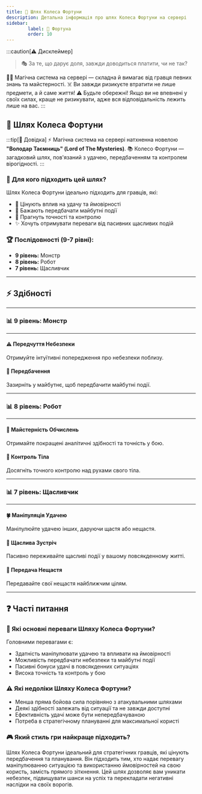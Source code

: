 ```yaml
---
title: 🎲 Шлях Колеса Фортуни
description: Детальна інформація про шлях Колеса Фортуни на сервері
sidebar:
        label: 🎲 Фортуна
        order: 10
---
```



:::caution[⚠️ Дисклеймер]
> 🎭 За те, що дарує доля, завжди доводиться платити, чи не так?

🧙‍♂️ Магічна система на сервері — складна й вимагає від гравця певних знань та майстерності.
☠️ Ви завжди ризикуєте втратити не лише предмети, а й саме життя!
⚠️ Будьте обережні! Якщо ви не впевнені у своїх силах, краще не ризикувати, адже вся відповідальність лежить лише на вас.
:::

## 🎲 Шлях Колеса Фортуни

:::tip[📖 Довідка]
⚡ Магічна система на сервері натхненна новелою **"Володар Таємниць" (Lord of The Mysteries)**.
📚 Колесо Фортуни — загадковий шлях, пов'язаний з удачею, передбаченням та контролем вірогідності.
:::

### 📜 Для кого підходить цей шлях?

Шлях Колеса Фортуни ідеально підходить для гравців, які:
- 🎲 Цінують вплив на удачу та ймовірності
- 🔮 Бажають передбачати майбутні події
- 🤖 Прагнуть точності та контролю
- ✨ Хочуть отримувати переваги від пасивних щасливих подій

### 🏆 Послідовності (9-7 рівні):

- **9 рівень:** Монстр
- **8 рівень:** Робот
- **7 рівень:** Щасливчик

---

## ⚡ Здібності

---

### 📊 9 рівень: Монстр

---

#### ⚠️ Передчуття Небезпеки
Отримуйте інтуїтивні попередження про небезпеки поблизу.

#### 🔮 Передбачення
Зазирніть у майбутнє, щоб передбачити майбутні події.

---

### 📊 8 рівень: Робот

---

#### 🧮 Майстерність Обчислень
Отримайте покращені аналітичні здібності та точність у бою.

#### 🤸 Контроль Тіла
Досягніть точного контролю над рухами свого тіла.

---

### 📊 7 рівень: Щасливчик

---

#### 🍀 Маніпуляція Удачею
Маніпулюйте удачею інших, даруючи щастя або нещастя.

#### 🌟 Щаслива Зустріч
Пасивно переживайте щасливі події у вашому повсякденному житті.

#### 🔄 Передача Нещастя
Передавайте свої нещастя найближчим цілям.

---

## ❓ Часті питання

### 💪 Які основні переваги Шляху Колеса Фортуни?
Головними перевагами є:
- Здатність маніпулювати удачею та впливати на ймовірності
- Можливість передбачати небезпеки та майбутні події
- Пасивні бонуси удачі в повсякденних ситуаціях
- Висока точність та контроль у бою

### ⚠️ Які недоліки Шляху Колеса Фортуни?
- Менша пряма бойова сила порівняно з атакувальними шляхами
- Деякі здібності залежать від ситуації та не завжди доступні
- Ефективність удачі може бути непередбачуваною
- Потреба в стратегічному плануванні для максимальної користі

### 🎮 Який стиль гри найкраще підходить?
Шлях Колеса Фортуни ідеальний для стратегічних гравців, які цінують передбачення та планування. Він підходить тим, хто надає перевагу маніпулюванню ситуацією та використанню ймовірностей на свою користь, замість прямого зіткнення. Цей шлях дозволяє вам уникати небезпек, підвищувати шанси на успіх та перекладати негативні наслідки на своїх ворогів.